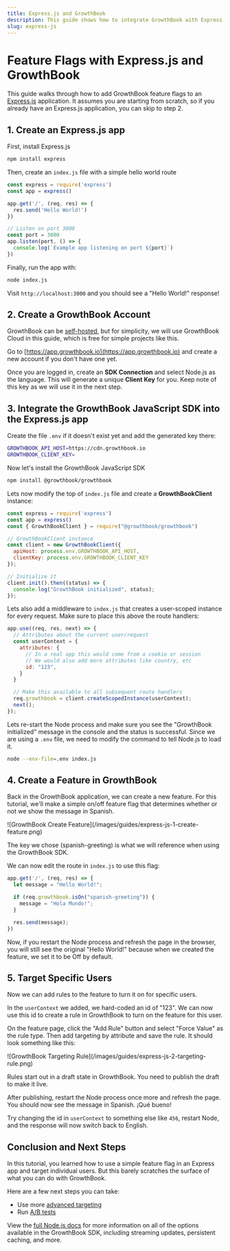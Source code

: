 ```yaml
---
title: Express.js and GrowthBook
description: This guide shows how to integrate GrowthBook with Express.js to manage server-side feature flags.
slug: express-js
---
```



# Feature Flags with Express.js and GrowthBook

This guide walks through how to add GrowthBook feature flags to an [Express.js](https://expressjs.com/) application. It assumes you are starting from scratch, so if you already have an Express.js application, you can skip to step 2.

## 1. Create an Express.js app

First, install Express.js

```bash npm2yarn
npm install express
```

Then, create an `index.js` file with a simple hello world route

```js
const express = require('express')
const app = express()

app.get('/', (req, res) => {
  res.send('Hello World!')
})

// Listen on port 3000
const port = 3000
app.listen(port, () => {
  console.log(`Example app listening on port ${port}`)
})
```

Finally, run the app with:

```bash
node index.js
```

Visit `http://localhost:3000` and you should see a "Hello World!" response!

## 2. Create a GrowthBook Account

GrowthBook can be [self-hosted](/self-host), but for simplicity, we will use GrowthBook Cloud in this guide, which is free for simple projects like this.

Go to [https://app.growthbook.io](https://app.growthbook.io) and create a new account if you don't have one yet.

Once you are logged in, create an **SDK Connection** and select Node.js as the language. This will generate a unique **Client Key** for you. Keep note of this key as we will use it in the next step.

## 3. Integrate the GrowthBook JavaScript SDK into the Express.js app

Create the file `.env` if it doesn't exist yet and add the generated key there:

```bash
GROWTHBOOK_API_HOST=https://cdn.growthbook.io
GROWTHBOOK_CLIENT_KEY=
```

Now let's install the GrowthBook JavaScript SDK

```bash npm2yarn
npm install @growthbook/growthbook
```

Lets now modify the top of `index.js` file and create a **GrowthBookClient** instance:

```js
const express = require('express')
const app = express()
const { GrowthBookClient } = require("@growthbook/growthbook")

// GrowthBookClient instance
const client = new GrowthBookClient({
  apiHost: process.env.GROWTHBOOK_API_HOST,
  clientKey: process.env.GROWTHBOOK_CLIENT_KEY
});

// Initialize it
client.init().then((status) => {
  console.log("GrowthBook initialized", status);
});
```

Lets also add a middleware to `index.js` that creates a user-scoped instance for every request. Make sure to place this above the route handlers:

```js
app.use((req, res, next) => {
  // Attributes about the current user/request
  const userContext = {
    attributes: {
      // In a real app this would come from a cookie or session
      // We would also add more attributes like country, etc
      id: "123",
    }
  }

  // Make this available to all subsequent route handlers
  req.growthbook = client.createScopedInstance(userContext);
  next();
});
```

Lets re-start the Node process and make sure you see the "GrowthBook initialized" message in the console and the status is successful. Since we are using a `.env` file, we need to modify the command to tell Node.js to load it.

```bash
node --env-file=.env index.js
```

## 4. Create a Feature in GrowthBook

Back in the GrowthBook application, we can create a new feature. For this tutorial, we'll make a simple on/off feature flag that determines whether or not we show the message in Spanish.

<MaxWidthImage maxWidth={500}>
![GrowthBook Create Feature](/images/guides/express-js-1-create-feature.png)
</MaxWidthImage>

The key we chose (spanish-greeting) is what we will reference when using the GrowthBook SDK.

We can now edit the route in `index.js` to use this flag:

```js
app.get('/', (req, res) => {
  let message = "Hello World!";

  if (req.growthbook.isOn("spanish-greeting")) {
    message = "Hola Mundo!";
  }

  res.send(message);
})
```

Now, if you restart the Node process and refresh the page in the browser, you will still see the original "Hello World!" because when we created the feature, we set it to be Off by default.

## 5. Target Specific Users

Now we can add rules to the feature to turn it on for specific users.

In the `userContext` we added, we hard-coded an id of "123". We can now use this id to create a rule in GrowthBook to turn on the feature for this user.

On the feature page, click the "Add Rule" button and select "Force Value" as the rule type. Then add targeting by attribute and save the rule. It should look something like this:

<MaxWidthImage maxWidth={500} border>
![GrowthBook Targeting Rule](/images/guides/express-js-2-targeting-rule.png)
</MaxWidthImage>

Rules start out in a draft state in GrowthBook. You need to publish the draft to make it live.

After publishing, restart the Node process once more and refresh the page. You should now see the message in Spanish. ¡Qué bueno!

Try changing the id in `userContext` to something else like `456`, restart Node, and the response will now switch back to English.

## Conclusion and Next Steps

In this tutorial, you learned how to use a simple feature flag in an Express app and target individual users. But this barely scratches the surface of what you can do with GrowthBook.

Here are a few next steps you can take:

- Use more [advanced targeting](/features/targeting)
- Run [A/B tests](/feature-flag-experiments)

View the [full Node.js docs](/lib/node) for more information on all of the options available in the GrowthBook SDK, including streaming updates, persistent caching, and more.
